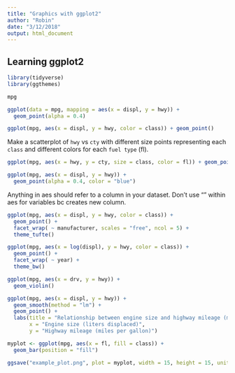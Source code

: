 ```yaml
---
title: "Graphics with ggplot2"
author: "Robin"
date: "3/12/2018"
output: html_document
---
```


## Learning ggplot2 ##
```r
library(tidyverse)
library(ggthemes)
```

```r
mpg
```

```r
ggplot(data = mpg, mapping = aes(x = displ, y = hwy)) +
  geom_point(alpha = 0.4)
```

```r
ggplot(mpg, aes(x = displ, y = hwy, color = class)) + geom_point()
```

Make a scatterplot of `hwy` vs `cty` with different size points representing each `class` and different colors for each `fuel type` (fl).

```r
ggplot(mpg, aes(x = hwy, y = cty, size = class, color = fl)) + geom_point()
```

```r
ggplot(mpg, aes(x = displ, y = hwy)) + 
  geom_point(alpha = 0.4, color = "blue")
```
Anything in aes should refer to a column in your dataset.  Don't use "" within aes for variables bc creates new column.
```r
ggplot(mpg, aes(x = displ, y = hwy, color = class)) + 
  geom_point() +
  facet_wrap( ~ manufacturer, scales = "free", ncol = 5) +
  theme_tufte()
```
```r
ggplot(mpg, aes(x = log(displ), y = hwy, color = class)) + 
  geom_point() +
  facet_wrap( ~ year) +
  theme_bw()
```

```r
ggplot(mpg, aes(x = drv, y = hwy)) +
  geom_violin()
```

```r
ggplot(mpg, aes(x = displ, y = hwy)) +
  geom_smooth(method = "lm") +
  geom_point() +
  labs(title = "Relationship between engine size and highway mileage (mpg)", 
       x = "Engine size (liters displaced)",
       y = "Highway mileage (miles per gallon)")
```

```r
myplot <- ggplot(mpg, aes(x = fl, fill = class)) +
  geom_bar(position = "fill")

ggsave("example_plot.png", plot = myplot, width = 15, height = 15, units = "cm")
```

